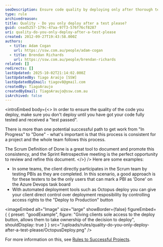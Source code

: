 ```yaml
---
seoDescription: Ensure code quality by deploying only after thorough testing and receiving a "test passed" result.
type: rule
archivedreason:
title: Quality - Do you only deploy after a test please?
guid: cead5257-179c-47aa-97f3-576f76cf8287
uri: quality-do-you-only-deploy-after-a-test-please
created: 2012-09-27T19:43:58.000Z
authors:
  - title: Adam Cogan
    url: https://ssw.com.au/people/adam-cogan
  - title: Brendan Richards
    url: https://ssw.com.au/people/brendan-richards
related: []
redirects: []
lastUpdated: 2025-10-02T21:14:02.000Z
lastUpdatedBy: Tiago Araújo [SSW]
lastUpdatedByEmail: tiagov8@gmail.com
createdBy: TiagoAraujo
createdByEmail: TiagoAraujo@ssw.com.au
isArchived: false
---
```


<introEmbed
  body={<>
In order to ensure the quality of the code you deploy, make sure you don't deploy until you have got your code fully tested and received a "test passed".

There is more than one potential successful path to get work from "In Progress" to "Done" - what's important is that this process is consistent for a project and the whole team follows this process.

The Scrum Definition of Done is a great tool to document and promote this consistency, and the Sprint Retrospective meeting is the perfect opportunity to review and refine this document.
  </>}
/>
Here are some examples:

* In some teams, the client directly participates in the Scrum team by testing PBIs as they are completed. In this scenario, a good approach is for these testers to be the only users that can mark a PBI as 'Done' on the Azure Devops task board
* With automated deployment tools such as Octopus deploy you can give your client direct control over deployment resposibility by controlling access rights to the "Deploy to Production" button

<imageEmbed
  alt="Image"
  size="large"
  showBorder={false}
  figureEmbed={ {
    preset: "goodExample",
    figure: "Giving clients sole access to the deploy button, allows them to take ownership of the decision to deploy",
    shouldDisplay: true
  } }
  src="/uploads/rules/quality-do-you-only-deploy-after-a-test-please/OctopusDeploy.png"
/>


For more information on this, see [Rules to Successful Projects](/do-you-conduct-a-test-please-internally-and-then-with-the-client).
